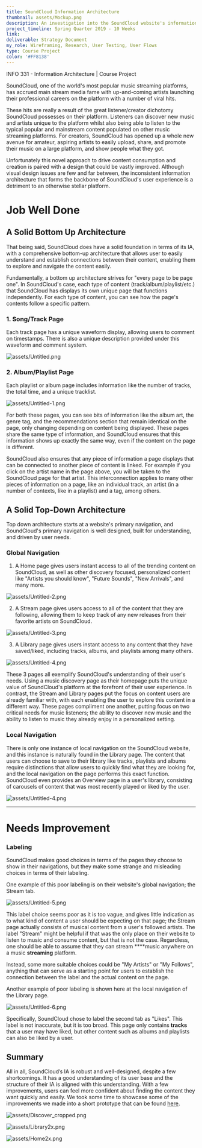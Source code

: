 ```yaml
---
title: SoundCloud Information Architecture
thumbnail: assets/Mockup.png
description: An investigation into the SoundCloud website's information architecture, it's strengths, and its shortcomings
project_timeline: Spring Quarter 2019 - 10 Weeks
link:
deliverable: Strategy Document
my_role: Wireframing, Research, User Testing, User Flows
type: Course Project
color: '#FF8138'
---
```



INFO 331 - Information Architecture | Course Project

SoundCloud, one of the world's most popular music streaming platforms, has accrued main stream media fame with up-and-coming artists launching their professional careers on the platform with a number of viral hits.

These hits are really a result of the great listener/creator dichotomy SoundCloud possesses on their platform. Listeners can discover new music and artists unique to the platform whilst also being able to listen to the typical popular and mainstream content populated on other music streaming platforms.  For creators, SoundCloud has opened up a whole new avenue for amateur, aspiring artists to easily upload, share, and promote their music on a large platform, and show people what they got.

Unfortunately this novel approach to drive content consumption and creation is paired with a design that could be vastly improved.  Although visual design issues are few and far between, the inconsistent information architecture that forms the backbone of SoundCloud's user experience is a detriment to an otherwise stellar platform.

# Job Well Done

## A Solid Bottom Up Architecture

That being said, SoundCloud does have a solid foundation in terms of its IA, with a comprehensive bottom-up architecture that allows user to easily understand and establish connections between their content, enabling them to explore and navigate the content easily.

Fundamentally, a bottom up architecture strives for "every page to be page one". In SoundCloud's case, each type of content (track/album/playlist/etc.) that SoundCloud has displays its own unique page that functions independently. For each type of content, you can see how the page's contents follow a specific pattern.

### 1. Song/Track Page

Each track page has a unique waveform display, allowing users to comment on timestamps. There is also a unique description provided under this waveform and comment system.

![assets/Untitled.png](assets/Untitled.png)

### 2. Album/Playlist Page

Each playlist or album page includes information like the number of tracks, the total time, and a unique tracklist.

![assets/Untitled-1.png](assets/Untitled-1.png)

For both these pages, you can see bits of information like the album art, the genre tag, and the recommendations section that remain identical on the page, only changing depending on content being displayed. These pages share the same type of information, and SoundCloud ensures that this information shows up exactly the same way, even if the content on the page is different.

SoundCloud also ensures that any piece of information a page displays that can be connected to another piece of content is linked. For example if you click on the artist name in the page above, you will be taken to the SoundCloud page for that artist. This interconnection applies to many other pieces of information on a page, like an individual track, an artist (in a number of contexts, like in a playlist) and a tag, among others.

## A Solid Top-Down Architecture

Top down architecture starts at a website's primary navigation, and SoundCloud's primary navigation is well designed, built for understanding, and driven by user needs.

### Global Navigation

1. A Home page gives users instant access to all of the trending content on SoundCloud, as well as other discovery focused, personalized content like "Artists you should know", "Future Sounds", "New Arrivals", and many more.

![assets/Untitled-2.png](assets/Untitled-2.png)

2. A Stream page gives users access to all of the content that they are following, allowing them to keep track of any new releases from their favorite artists on SoundCloud.

![assets/Untitled-3.png](assets/Untitled-3.png)

3. A Library page gives users instant access to any content that they have saved/liked, including tracks, albums, and playlists among many others.

![assets/Untitled-4.png](assets/Untitled-4.png)

These 3 pages all exemplify SoundCloud's understanding of their user's needs. Using a music discovery page as their homepage puts the unique value of SoundCloud's platform at the forefront of their user experience. In contrast, the Stream and Library pages put the focus on content users are already familiar with, with each enabling the user to explore this content in a different way. These pages compliment one another, putting focus on two critical needs for music listeners; the ability to discover new music and the ability to listen to music they already enjoy in a personalized setting.

### Local Navigation

There is only one instance of local navigation on the SoundCloud website, and this instance is naturally found in the Library page. The content that users can choose to save to their library like tracks, playlists and albums require distinctions that allow users to quickly find what they are looking for, and the local navigation on the page performs this exact function. SoundCloud even provides an Overview page in a user's library, consisting of carousels of content that was most recently played or liked by the user.

![assets/Untitled-4.png](assets/Untitled-4.png)

---

# Needs Improvement

### Labeling

SoundCloud makes good choices in terms of the pages they choose to show in their navigations, but they make some strange and misleading choices in terms of their labeling.

One example of this poor labeling is on their website's global navigation; the Stream tab.

![assets/Untitled-5.png](assets/Untitled-5.png)

This label choice seems poor as it is too vague, and gives little indication as to what kind of content a user should be expecting on that page; the Stream page actually consists of musical content from a user's followed artists. The label "Stream" might be helpful if that was the only place on their website to listen to music and consume content, but that is not the case. Regardless, one should be able to assume that they can stream ****music anywhere on a music **streaming** platform.

Instead, some more suitable choices could be "My Artists" or "My Follows", anything that can serve as a starting point for users to establish the connection between the label and the actual content on the page.

Another example of poor labeling is shown here at the local navigation of the Library page.

![assets/Untitled-6.png](assets/Untitled-6.png)

Specifically, SoundCloud chose to label the second tab as "Likes". This label is not inaccurate, but it is too broad. This page only contains **tracks** that a user may have liked, but other content such as albums and playlists can also be liked by a user.

## **Summary**

All in all, SoundCloud’s IA is robust and well-designed, despite a few shortcomings. It has a good understanding of its user base and the structure of their IA is aligned with this understanding. With a few improvements, users can feel more confident about finding the content they want quickly and easily. We took some time to showcase some of the improvements we made into a short prototype that can be found [here](https://xd.adobe.com/view/e31902e5-d73f-4ba2-4f43-ade2e29e27f9-9528/?fullscreen).

![assets/Discover_cropped.png](assets/Discover_cropped.png)

![assets/Library2x.png](assets/Library2x.png)

![assets/Home2x.png](assets/Home2x.png)
